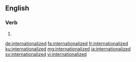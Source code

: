 ==English==

===Verb===
{{head|en|verb form}}

# {{en-past of|internationalize}}

[[de:internationalized]]
[[fa:internationalized]]
[[fr:internationalized]]
[[ku:internationalized]]
[[mg:internationalized]]
[[ja:internationalized]]
[[sv:internationalized]]
[[vi:internationalized]]